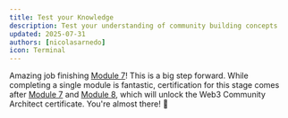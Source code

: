 ```yaml
---
title: Test your Knowledge
description: Test your understanding of community building concepts
updated: 2025-07-31
authors: [nicolasarnedo]
icon: Terminal
---
```


<Quiz quizId="701" />
<Quiz quizId="702" />
<Quiz quizId="703" />
<Quiz quizId="704" />
<Quiz quizId="705" />

Amazing job finishing [Module 7](/academy/codebase-entrepreneur-community/07-community-building/01-introduction)! This is a big step forward. While completing a single module is fantastic, certification for this stage comes after [Module 7](/academy/codebase-entrepreneur-community/07-community-building/01-introduction) and [Module 8](/academy/codebase-entrepreneur-community/08-mastering-tokenomics/01-introduction), which will unlock the Web3 Community Architect certificate. You're almost there! 🌟